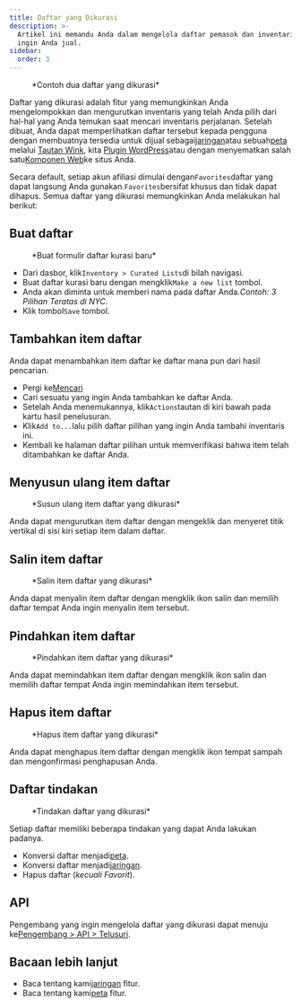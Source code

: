 ```yaml
---
title: Daftar yang Dikurasi
description: >-
  Artikel ini memandu Anda dalam mengelola daftar pemasok dan inventaris yang
  ingin Anda jual.
sidebar:
  order: 3
---
```


<figure>
  <CloudinaryImage width="700" height="225" resize="scale" quality="best" alt="Daftar yang dikurasi" src="academy/curated-lists" errorImage="noimage_opaque_nyrtl0.png" />

  <figcaption>*Contoh dua daftar yang dikurasi*</figcaption>
</figure>


Daftar yang dikurasi adalah fitur yang memungkinkan Anda mengelompokkan dan mengurutkan inventaris yang telah Anda pilih dari hal-hal yang Anda temukan saat mencari inventaris perjalanan.
Setelah dibuat, Anda dapat memperlihatkan daftar tersebut kepada pengguna dengan membuatnya tersedia untuk dijual sebagai[jaringan](/studio/grids)atau sebuah[peta](/studio/maps) melalui [Tautan Wink](/link-manager/wink-links), kita [Plugin WordPress](/developers/wordpress/)atau dengan menyematkan salah satu[Komponen Web](/developers/web-components)ke situs Anda.

Secara default, setiap akun afiliasi dimulai dengan`Favorites`daftar yang dapat langsung Anda gunakan.`Favorites`bersifat khusus dan tidak dapat dihapus.
Semua daftar yang dikurasi memungkinkan Anda melakukan hal berikut:

## Buat daftar

<figure>
  <CloudinaryImage width="350" height="219" resize="scale" quality="best" alt="Buat daftar yang dikurasi" src="academy/create-curated-list" errorImage="noimage_opaque_nyrtl0.png" />

  <figcaption>*Buat formulir daftar kurasi baru*</figcaption>
</figure>


* Dari dasbor, klik`Inventory > Curated Lists`di bilah navigasi.
* Buat daftar kurasi baru dengan mengklik`Make a new list` tombol.
* Anda akan diminta untuk memberi nama pada daftar Anda.*Contoh: 3 Pilihan Teratas di NYC*.
* Klik tombol`Save` tombol.

## Tambahkan item daftar

Anda dapat menambahkan item daftar ke daftar mana pun dari hasil pencarian.

* Pergi ke[Mencari](/studio/search)
* Cari sesuatu yang ingin Anda tambahkan ke daftar Anda.
* Setelah Anda menemukannya, klik`Actions`tautan di kiri bawah pada kartu hasil penelusuran.
* Klik`Add to...`lalu pilih daftar pilihan yang ingin Anda tambahi inventaris ini.
* Kembali ke halaman daftar pilihan untuk memverifikasi bahwa item telah ditambahkan ke daftar Anda.

## Menyusun ulang item daftar

<figure>
  <CloudinaryImage width="350" height="183" resize="scale" quality="best" alt="Susun ulang item daftar yang dikurasi" src="academy/reorder-curated-list" errorImage="noimage_opaque_nyrtl0.png" />

  <figcaption>*Susun ulang item daftar yang dikurasi*</figcaption>
</figure>


Anda dapat mengurutkan item daftar dengan mengeklik dan menyeret titik vertikal di sisi kiri setiap item dalam daftar.

## Salin item daftar

<figure>
  <CloudinaryImage width="450" height="178" resize="scale" quality="best" alt="Salin ke item daftar yang dikurasi" src="academy/copy-to-curated-list" errorImage="noimage_opaque_nyrtl0.png" />

  <figcaption>*Salin item daftar yang dikurasi*</figcaption>
</figure>


Anda dapat menyalin item daftar dengan mengklik ikon salin dan memilih daftar tempat Anda ingin menyalin item tersebut.

## Pindahkan item daftar

<figure>
  <CloudinaryImage width="450" height="173" resize="scale" quality="best" alt="Pindahkan item daftar yang dikurasi" src="academy/move-to-curated-list" errorImage="noimage_opaque_nyrtl0.png" />

  <figcaption>*Pindahkan item daftar yang dikurasi*</figcaption>
</figure>


Anda dapat memindahkan item daftar dengan mengklik ikon salin dan memilih daftar tempat Anda ingin memindahkan item tersebut.

## Hapus item daftar

<figure>
  <CloudinaryImage width="350" height="216" resize="scale" quality="best" alt="Hapus item daftar yang dikurasi" src="academy/remove-curated-list-item" errorImage="noimage_opaque_nyrtl0.png" />

  <figcaption>*Hapus item daftar yang dikurasi*</figcaption>
</figure>


Anda dapat menghapus item daftar dengan mengklik ikon tempat sampah dan mengonfirmasi penghapusan Anda.

## Daftar tindakan

<figure>
  <CloudinaryImage width="350" height="183" resize="scale" quality="best" alt="Tindakan daftar yang dikurasi" src="academy/curated-list-actions" errorImage="noimage_opaque_nyrtl0.png" />

  <figcaption>*Tindakan daftar yang dikurasi*</figcaption>
</figure>


Setiap daftar memiliki beberapa tindakan yang dapat Anda lakukan padanya.

* Konversi daftar menjadi[peta](/studio/maps).
* Konversi daftar menjadi[jaringan](/studio/grids).
* Hapus daftar (*kecuali Favorit*).

## API

Pengembang yang ingin mengelola daftar yang dikurasi dapat menuju ke[Pengembang > API > Telusuri](/developers/apis/#browse-api).

## Bacaan lebih lanjut

* Baca tentang kami[jaringan](/studio/grids) fitur.
* Baca tentang kami[peta](/studio/maps) fitur.

